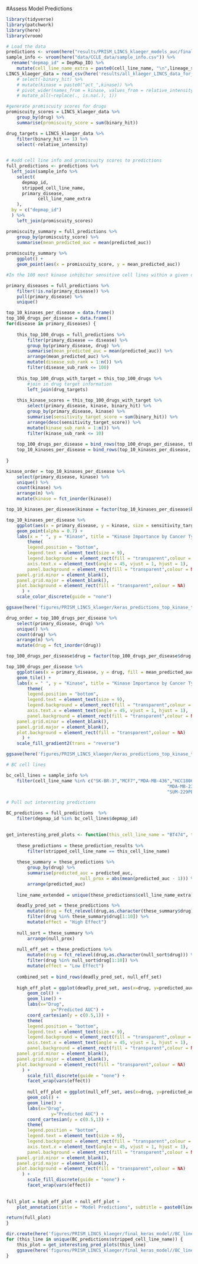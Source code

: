 #Assess Model Predictions
```r
library(tidyverse)
library(patchwork)
library(here)
library(vroom)
```

```r
# Load the data
predictions <- vroom(here("results/PRISM_LINCS_klaeger_models_auc/final_model_predictions.csv"))
sample_info <- vroom(here("data/CCLE_data/sample_info.csv")) %>%
  rename("depmap_id" = DepMap_ID) %>% 
	mutate(cell_line_name_extra = paste0(cell_line_name, "\n",lineage_subtype, "\n",lineage_sub_subtype))
LINCS_klaeger_data = read_csv(here('results/all_klaeger_LINCS_data_for_ml_long.csv'))
	# select(-binary_hit) %>% 
	# mutate(kinase = paste0("act_",kinase)) %>% 
	# pivot_wider(names_from = kinase, values_from = relative_intensity) %>% 
	# mutate_all(~replace(., is.na(.), 1))
```

```r
#generate promiscuity scores for drugs
promiscuity_scores = LINCS_klaeger_data %>% 
	group_by(drug) %>% 
	summarise(promiscuity_score = sum(binary_hit))

drug_targets = LINCS_klaeger_data %>%
	filter(binary_hit == 1) %>% 
	select(-relative_intensity)
	
```

```r
# #add cell line info and promiscuity scores to predictions
full_predictions <- predictions %>%
  left_join(sample_info %>%
    select(
      depmap_id,
      stripped_cell_line_name,
      primary_disease,
			cell_line_name_extra
    ),
  by = c("depmap_id")
  ) %>% 
	left_join(promiscuity_scores)

promiscuity_summary = full_predictions %>% 
	group_by(promiscuity_score) %>% 
	summarise(mean_predicted_auc = mean(predicted_auc)) 
	
promiscuity_summary %>%
	ggplot() +
	geom_point(aes(x = promiscuity_score, y = mean_predicted_auc))
```

```r
#In the 100 most kinase inhibitor sensitive cell lines within a given disease, which kinases are being targeted the most (kinase hit defined as >80% inhibition) 

primary_diseases = full_predictions %>%
	filter(!is.na(primary_disease)) %>% 
	pull(primary_disease) %>% 
	unique() 

top_10_kinases_per_disease = data.frame()
top_100_drugs_per_disease = data.frame()
for(disease in primary_diseases) {
	
	this_top_100_drugs = full_predictions %>% 
		filter(primary_disease == disease) %>% 
		group_by(primary_disease, drug) %>% 
		summarise(mean_predicted_auc = mean(predicted_auc)) %>% 
		arrange(mean_predicted_auc) %>% 
		mutate(disease_sub_rank = 1:n()) %>%
		filter(disease_sub_rank <= 100)
	
	this_top_100_drugs_with_target = this_top_100_drugs %>% 
		#join in drug target information
		left_join(drug_targets)
	
	this_kinase_scores = this_top_100_drugs_with_target %>% 
		select(primary_disease, kinase, binary_hit) %>% 
		group_by(primary_disease, kinase) %>%
		summarise(sensitivity_target_score = sum(binary_hit)) %>% 
		arrange(desc(sensitivity_target_score)) %>% 
		mutate(kinase_sub_rank = 1:n()) %>% 
		filter(kinase_sub_rank <= 10)
	
	top_100_drugs_per_disease = bind_rows(top_100_drugs_per_disease, this_top_100_drugs)
	top_10_kinases_per_disease = bind_rows(top_10_kinases_per_disease, this_kinase_scores)
	
}

kinase_order = top_10_kinases_per_disease %>%
	select(primary_disease, kinase) %>% 
	unique() %>% 
	count(kinase) %>% 
	arrange(n) %>% 
	mutate(kinase = fct_inorder(kinase))

top_10_kinases_per_disease$kinase = factor(top_10_kinases_per_disease$kinase, levels = kinase_order$kinase)

top_10_kinases_per_disease %>% 
	ggplot(aes(x = primary_disease, y = kinase, size = sensitivity_target_score, colour = kinase)) +
	geom_point(alpha = 0.7) +
	labs(x = " ", y = "Kinase", title = "Kinase Importance by Cancer Type", size = "Cell Lines Sensitive to the Given Kinase") +
		theme(
		legend.position = "bottom",
		legend.text = element_text(size = 9),
		legend.background = element_rect(fill = "transparent",colour = NA),
		axis.text.x = element_text(angle = 45, vjust = 1, hjust = 1),
		panel.background = element_rect(fill = "transparent",colour = NA),
    panel.grid.minor = element_blank(),
    panel.grid.major = element_blank(),
    plot.background = element_rect(fill = "transparent",colour = NA)
      ) +
	scale_color_discrete(guide = "none") 

ggsave(here('figures/PRISM_LINCS_klaeger/keras_predictions_top_kinase_targets_per_disease.png'), width = 8, height = 6)

drug_order = top_100_drugs_per_disease %>%
	select(primary_disease, drug) %>% 
	unique() %>% 
	count(drug) %>% 
	arrange(n) %>% 
	mutate(drug = fct_inorder(drug))

top_100_drugs_per_disease$drug = factor(top_100_drugs_per_disease$drug, levels = drug_order$drug)

top_100_drugs_per_disease %>% 
	ggplot(aes(x = primary_disease, y = drug, fill = mean_predicted_auc)) +
	geom_tile() +
	labs(x = " ", y = "Kinase", title = "Kinase Importance by Cancer Type", size = "Cell Lines Sensitive to the Given Kinase") +
		theme(
		legend.position = "bottom",
		legend.text = element_text(size = 9),
		legend.background = element_rect(fill = "transparent",colour = NA),
		axis.text.x = element_text(angle = 45, vjust = 1, hjust = 1),
		panel.background = element_rect(fill = "transparent",colour = NA),
    panel.grid.minor = element_blank(),
    panel.grid.major = element_blank(),
    plot.background = element_rect(fill = "transparent",colour = NA)
      ) +
	scale_fill_gradient2(trans = "reverse")

ggsave(here('figures/PRISM_LINCS_klaeger/keras_predictions_top_kinase_targets_per_disease.png'), width = 8, height = 6)
```


```r
# BC cell lines

bc_cell_lines = sample_info %>% 
	filter(cell_line_name %in% c("SK-BR-3","MCF7","MDA-MB-436","HCC1806",
															 "MDA-MB-231","BT-474","SUM-149PT","SUM-159PT",
															 "SUM-229PE"))
```

```r
# Pull out interesting predictions

BC_predictions = full_predictions  %>%
	filter(depmap_id %in% bc_cell_lines$depmap_id)
	
```

```r
get_interesting_pred_plots <- function(this_cell_line_name = "BT474", these_prediction_results = BC_predictions) {
	
	these_predictions = these_prediction_results %>% 
		filter(stripped_cell_line_name == this_cell_line_name)
	
	these_summary = these_predictions %>%
		group_by(drug) %>%
		summarise(predicted_auc = predicted_auc, 
							null_prox = abs(mean(predicted_auc - 1))) %>%
		arrange(predicted_auc)
	
	line_name_extended = unique(these_predictions$cell_line_name_extra)

	deadly_pred_set = these_predictions %>%
		mutate(drug = fct_relevel(drug,as.character(these_summary$drug))) %>%
		filter(drug %in% these_summary$drug[1:10]) %>% 
		mutate(effect = "High Effect")
	
	null_sort = these_summary %>%
		arrange(null_prox)
	
	null_eff_set = these_predictions %>%
		mutate(drug = fct_relevel(drug,as.character(null_sort$drug))) %>%
		filter(drug %in% null_sort$drug[1:10]) %>% 
		mutate(effect = "Low Effect")
	
	combined_set = bind_rows(deadly_pred_set, null_eff_set)
	
	high_eff_plot = ggplot(deadly_pred_set, aes(x=drug, y=predicted_auc)) +
		geom_col() +
		geom_line() + 
		labs(x="Drug", 
				 y="Predicted AUC") +
		coord_cartesian(y = c(0.5,1)) +
		theme(
		legend.position = "bottom",
		legend.text = element_text(size = 9),
		legend.background = element_rect(fill = "transparent",colour = NA),
		axis.text.x = element_text(angle = 45, vjust = 1, hjust = 1),
		panel.background = element_rect(fill = "transparent",colour = NA),
    panel.grid.minor = element_blank(),
    panel.grid.major = element_blank(),
    plot.background = element_rect(fill = "transparent",colour = NA)
      ) +
		scale_fill_discrete(guide = "none") +
		facet_wrap(vars(effect))
	
		null_eff_plot = ggplot(null_eff_set, aes(x=drug, y=predicted_auc)) +
		geom_col() +
		geom_line() + 
		labs(x="Drug", 
				 y="Predicted AUC") +
		coord_cartesian(y = c(0.5,1)) +
		theme(
		legend.position = "bottom",
		legend.text = element_text(size = 9),
		legend.background = element_rect(fill = "transparent",colour = NA),
		axis.text.x = element_text(angle = 45, vjust = 1, hjust = 1),
		panel.background = element_rect(fill = "transparent",colour = NA),
    panel.grid.minor = element_blank(),
    panel.grid.major = element_blank(),
    plot.background = element_rect(fill = "transparent",colour = NA)
      ) +
		scale_fill_discrete(guide = "none") +
		facet_wrap(vars(effect))
	
	
full_plot = high_eff_plot + null_eff_plot + 
	plot_annotation(title = "Model Predictions", subtitle = paste0(line_name_extended))

return(full_plot)
}

dir.create(here('figures/PRISM_LINCS_klaeger/final_keras_model//BC_lines_predictions/'), showWarnings = F)
for (this_line in unique(BC_predictions$stripped_cell_line_name)) {
	this_plot = get_interesting_pred_plots(this_line)
	ggsave(here('figures/PRISM_LINCS_klaeger/final_keras_model//BC_lines_predictions/',paste0(this_line,".png")), this_plot, width=8,height=5)
}
```